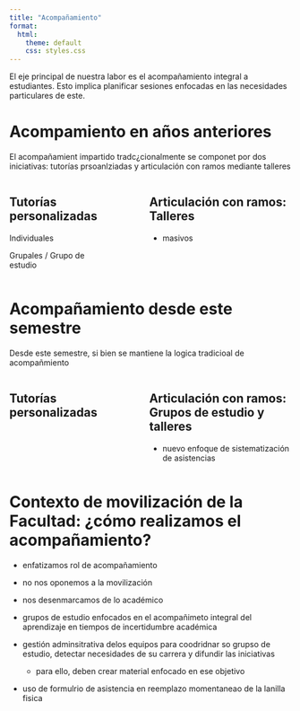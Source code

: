 ```yaml
---
title: "Acompañamiento"
format:
  html:
    theme: default
    css: styles.css
---
```


El eje principal de nuestra labor es el acompañamiento integral a estudiantes. Esto implica planificar sesiones enfocadas en las necesidades particulares de este. 

# Acompamiento en años anteriores

El acompañamient impartido tradc¿cionalmente se componet por dos iniciativas: tutorías prsoanlziadas y articulación con ramos mediante talleres

::: {.columns}
::: {.column width="40%"}
## Tutorías personalizadas

 Individuales

 Grupales / Grupo de estudio

:::

::: {.column width="5%"}
:::

::: {.column width="55%"}
## Articulación con ramos: **Talleres**

-   masivos
:::

:::

# Acompañamiento desde este semestre

Desde este semestre, si bien se mantiene la logica tradicioal de acompañmiento

::: {.columns}
::: {.column width="40%"}
## Tutorías personalizadas
:::

::: {.column width="5%"}
:::


::: {.column width="55%"}
## Articulación con ramos: **Grupos de estudio** y talleres

-   nuevo enfoque de sistematización de asistencias
:::

:::

# Contexto de movilización de la Facultad: ¿cómo realizamos el acompañamiento?

-   enfatizamos rol de acompañamiento

-   no nos oponemos a la movilización

-   nos desenmarcamos de lo académico

-   grupos de estudio enfocados en el acompañimeto integral del aprendizaje en tiempos de incertidumbre académica

-   gestión adminsitrativa delos equipos para coodridnar so grupso de estudio, detectar necesidades de su carrera y difundir las iniciativas

    -   para ello, deben crear material enfocado en ese objetivo

::: callout-important
-   uso de formulrio de asistencia en reemplazo momentaneao de la lanilla fisica
:::
